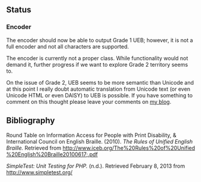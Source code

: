 ==Status==
===Encoder===
The encoder should now be able to output Grade 1 UEB;
however, it is not a full encoder and not all characters are supported.

The encoder is currently not a proper class.
While functionality would not demand it,
further progress if we want to explore Grade 2 territory seems to.

On the issue of Grade 2, UEB seems to be more semantic than Unicode
and at this point I really doubt automatic translation
from Unicode text (or even Unicode HTML or even DAISY) to UEB is possible.
If you have something to comment on this thought
please leave your comments on [http://incd.ambroseli.ca/node/51 my blog].

==Bibliography==

Round Table on Information Access for People with Print Disability,
&
International Council on English Braille.
(2010).
''The Rules of Unified English Braille.''
Retrieved
from
[http://www.iceb.org/The%20Rules%20of%20Unified%20English%20Braille20100617.pdf http://&#8203;www.&#8203;iceb.&#8203;org/&#8203;The&#8203;%20&#8203;Rules&#8203;%20&#8203;of&#8203;%20&#8203;Unified&#8203;%20&#8203;English&#8203;%20&#8203;Braille&#8203;2010&#8203;06&#8203;17&#8203;.&#8203;pdf]

''SimpleTest: Unit Testing for PHP.''
(n.d.).
Retrieved
February 8, 2013
from
[http://www.simpletest.org/ http://&#8203;www.simpletest.org/]

